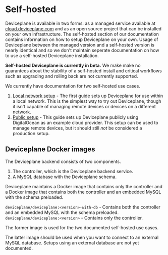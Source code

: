 
<Docs title="Self-hosted">

# Self-hosted

Deviceplane is available in two forms: as a managed service available at [cloud.deviceplane.com](https://cloud.deviceplane.com/) and as an open source project that can be installed on your own infrastructure. The self-hosted section of our documentation contains information on how to setup Deviceplane on your own. Usage of Deviceplane between the managed version and a self-hosted version is nearly identical and so we don't maintain seperate documentation on how to use a self-hosted Deviceplane installation.

**Self-hosted Deviceplane is currently in beta.** We make make no guarantees about the stability of a self-hosted install and critical workflows such as upgrading and rolling back are not currently supported.

We currently have documentation for two self-hosted use cases.

1. [Local network setup](./local-setup) - The first guide sets up Deviceplane for use within a local network. This is the simplest way to try out Deviceplane, though it isn't capable of managing remote devices or devices on a different network.
1. [Public setup](./public-setup) - This guide sets up Deviceplane publicly using DigitalOcean as an example cloud provider. This setup can be used to manage remote devices, but it should still *not* be considered a production setup.

## Deviceplane Docker images

The Deviceplane backend consists of two components.

1. The controller, which is the Deviceplane backend service.
1. A MySQL database with the Deviceplane schema.

Deviceplane maintains a Docker image that contains only the controller and a Docker image that contains both the controller and an embedded MySQL with the schema preloaded.

`deviceplane/deviceplane:<version>-with-db` - Contains both the controller and an embedded MySQL with the schema preloaded.
`deviceplane/deviceplane:<version>` - Contains only the controller.

The former image is used for the two documented self-hosted use cases.

The latter image should be used when you want to connect to an external MySQL database. Setups using an external database are not yet documented.

</Docs>
